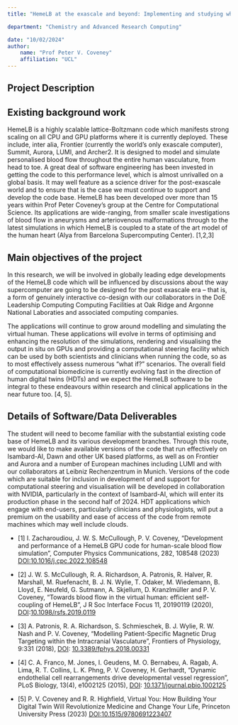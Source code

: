 ```yaml
---
title: "HemeLB at the exascale and beyond: Implementing and studying whole human scale cardiovascular hemodynamics on the world’s most powerful supercomputers"

department: "Chemistry and Advanced Research Computing"

date: "10/02/2024"
author: 
    name: "Prof Peter V. Coveney"
    affiliation: "UCL"
---
```

## Project Description

 
## Existing background work


HemeLB is a highly scalable lattice-Boltzmann code which manifests strong scaling on all CPU and GPU platforms where it is currently deployed.  These include, inter alia, Frontier (currently the world’s only exascale computer), Summit, Aurora, LUMI, and Archer2. It is designed to model and simulate personalised blood flow throughout the entire human vasculature, from head to toe. A great deal of software engineering has been invested in getting the code to this performance level, which is almost unrivalled on a global basis. It may well feature as a science driver for the post-exascale world and to ensure that is the case we must continue to support and develop the code base. 
HemeLB has been developed over more than 15 years within Prof Peter Coveney’s group at the Centre for Computational Science. Its applications are wide-ranging, from smaller scale investigations of blood flow in aneurysms and arteriovenous malformations through to the latest simulations in which HemeLB is coupled to a state of the art model of the human heart (Alya from Barcelona Supercomputing Center).  [1,2,3]


## Main objectives of the project

In this research, we will be involved in globally leading edge developments of the HemeLB code which will be influenced by discussions about the way supercomputer are going to be designed for the post exascale era – that is, a form of genuinely interactive co-design with our collaborators in the DoE Leadership Computing Computing Facilities at Oak Ridge and Argonne National Laboraties and associated computing companies.

The applications will continue to grow around modelling and simulating the virtual human. These applications will evolve in terms of optimising and enhancing the resolution of the simulations, rendering and visualising the output in situ on GPUs and providing a computational steering facility which can be used by both scientists and clinicians when running the code, so as to most effectively assess numerous “what if?” scenarios. The overall field of computational biomedicine is currently evolving fast in the direction of human digital twins (HDTs) and we expect the HemeLB software to be integral to these endeavours within research and clinical applications in the near future too. [4, 5].

## Details of Software/Data Deliverables

The student will need to become familiar with the substantial existing code base of HemeLB and its various development branches. Through this route, we would like to make available versions of the code that run effectively on Isambard-AI, Dawn and other UK based platforms, as well as on Frontier and Aurora and a number of European machines including LUMI and with our collaborators at Leibniz Rechenzentrum in Munich. Versions of the code which are suitable for inclusion in development of and support for computational steering and visualisation will be developed in collaboration with NVIDIA, particularly in the context of Isambard-AI, which will enter its production phase in the second half of 2024. HDT applications which engage with end-users, particularly clinicians and physiologists, will put a premium on the usability and ease of access of the code from remote machines which may well include clouds. 

- [1] I. Zacharoudiou, J. W. S. McCullough, P. V. Coveney, "Development and performance of a HemeLB GPU code for human-scale blood flow simulation", Computer Physics Communications, 282, 108548 (2023) [DOI:10.1016/j.cpc.2022.108548](https://doi.org/10.1016/j.cpc.2022.108548)

- [2] J. W. S. McCullough, R. A. Richardson, A. Patronis, R. Halver, R. Marshall, M. Ruefenacht, B. J. N. Wylie, T. Odaker, M. Wiedemann, B. Lloyd, E. Neufeld, G. Sutmann, A. Skjellum, D. Kranzlmüller and P. V. Coveney, "Towards blood flow in the virtual human: efficient self-coupling of HemeLB", J R Soc Interface Focus 11, 20190119 (2020), [DOI](https://www.doi.org/):[10.1098/rsfs.2019.0119](https://doi.org/10.1098/rsfs.2019.0119)

- [3] A. Patronis, R. A. Richardson, S. Schmieschek, B. J. Wylie, R. W. Nash and P. V. Coveney, "Modelling Patient-Specific Magnetic Drug Targeting within the Intracranial Vasculature", Frontiers of Physiology, 9:331 (2018), [DOI](http://ccs.chem.ucl.ac.uk/sites/ccs.chem.ucl.ac.uk/themes/doi.shtml): [10.3389/fphys.2018.00331](http://dx.doi.org/10.3389/fphys.2018.00331)

- [4] C. A. Franco, M. Jones, I. Geudens, M. O. Bernabeu, A. Ragab, A. Lima, R. T. Collins, L. K. Phng, P. V. Coveney, H. Gerhardt, "Dynamic endothelial cell rearrangements drive developmental vessel regression", PLoS Biology, 13(4), e1002125 (2015), [DOI](http://ccs.chem.ucl.ac.uk/sites/ccs.chem.ucl.ac.uk/themes/doi.shtml): [10.1371/journal.pbio.1002125](http://dx.doi.org/10.1371/journal.pbio.1002125)

- [5] P. V. Coveney and R. R. Highfield, Virtual You: How Building Your Digital Twin Will Revolutionize Medicine and Change Your Life, Princeton University Press (2023)  [DOI:10.1515/9780691223407](https://doi.org/10.1515/9780691223407)